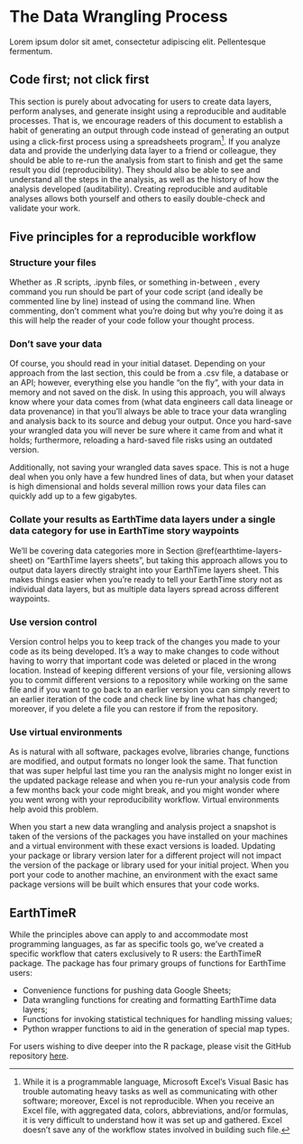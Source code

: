 # The Data Wrangling Process {#data-wrangling}

Lorem ipsum dolor sit amet, consectetur adipiscing elit. Pellentesque fermentum.

## Code first; not click first 

This section is purely about advocating for users to create data layers, perform analyses, and generate insight using a reproducible and auditable processes. That is, we encourage readers of this document to establish a habit of generating an output through code instead of generating an output using a click-first process using a spreadsheets program^[While it is a programmable language, Microsoft Excel’s Visual Basic has trouble automating heavy tasks as well as communicating with other software; moreover, Excel is not reproducible. When you receive an Excel file, with aggregated data, colors, abbreviations, and/or formulas, it is very difficult to understand how it was set up and gathered. Excel doesn’t save any of the workflow states involved in building such file.]. If you analyze data and provide the underlying data layer to a friend or colleague, they should be able to re-run the analysis from start to finish and get the same result you did (reproducibility). They should also be able to see and understand all the steps in the analysis, as well as the history of how the analysis developed (auditability). Creating reproducible and auditable analyses allows both yourself and others to easily double-check and validate your work.

## Five principles for a reproducible workflow

### Structure your files  {-}

Whether as .R scripts, .ipynb files, or something in-between , every command you run should be part of your code script (and ideally be commented line by line) instead of using the command line. When commenting, don’t comment what you’re doing but why you’re doing it as this will help the reader of your code follow your thought process.

### Don’t save your data {-}

Of course, you should read in your initial dataset. Depending on your approach from the last section, this could be from a .csv file, a database or an API; however, everything else you handle “on the fly”, with your data in memory and not saved on the disk. In using this approach, you will always know where your data comes from (what data engineers call data lineage or data provenance) in that you’ll always be able to trace your data wrangling and analysis back to its source and debug your output. Once you hard-save your wrangled data you will never be sure where it came from and what it holds; furthermore, reloading a hard-saved file risks using an outdated version.

Additionally, not saving your wrangled data saves space. This is not a huge deal when you only have a few hundred lines of data, but when your dataset is high dimensional and holds several million rows your data files can quickly add up to a few gigabytes.

### Collate your results as EarthTime data layers under a single data category for use in EarthTime story waypoints {-}

We’ll be covering data categories more in Section \@ref(earthtime-layers-sheet) on “EarthTime layers sheets”, but taking this approach allows you to output data layers directly straight into your EarthTime layers sheet. This makes things easier when you’re ready to tell your EarthTime story not as individual data layers, but as multiple data layers spread across different waypoints.

### Use version control {-}

Version control helps you to keep track of the changes you made to your code as its being developed. It’s a way to make changes to code without having to worry that important code was deleted or placed in the wrong location. Instead of keeping different versions of your file, versioning allows you to commit different versions to a repository while working on the same file and if you want to go back to an earlier version you can simply revert to an earlier iteration of the code and check line by line what has changed; moreover, if you delete a file you can restore if from the repository.

### Use virtual environments {-}

As is natural with all software, packages evolve, libraries change, functions are modified, and output formats no longer look the same. That function that was super helpful last time you ran the analysis might no longer exist in the updated package release and when you re-run your analysis code from a few months back your code might break, and you might wonder where you went wrong with your reproducibility workflow. Virtual environments help avoid this problem.

When you start a new data wrangling and analysis project a snapshot is taken of the versions of the packages you have installed on your machines and a virtual environment with these exact versions is loaded. Updating your package or library version later for a different project will not impact the version of the package or library used for your initial project. When you port your code to another machine, an environment with the exact same package versions will be built which ensures that your code works.

## EarthTimeR

While the principles above can apply to and accommodate most programming languages, as far as specific tools go, we’ve created a specific workflow that caters exclusively to R users: the EarthTimeR package. The package has four primary groups of functions for EarthTime users:

* Convenience functions for pushing data Google Sheets;
* Data wrangling functions for creating and formatting EarthTime data layers;
* Functions for invoking statistical techniques for handling missing values;
* Python wrapper functions to aid in the generation of special map types.

For users wishing to dive deeper into the R package, please visit the GitHub repository [here](https://github.com/andrewcberkley/EarthTimeR).